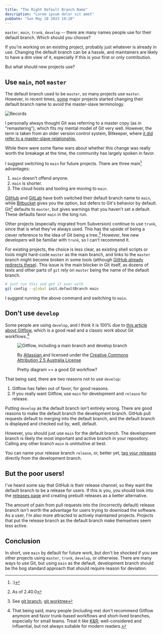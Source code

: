 ```yaml
---
title: "The Right Default Branch Name"
description: "Lorem ipsum dolor sit amet"
pubDate: "Sun May 28 2023 19:28"
---
```


`master`, `main`, `trunk`, `develop` -- there are many names people use for
their default branch. Which should you choose?

If you're working on an existing project, probably just whatever is already in
use. Changing the default branch can be a hassle, and maintainers are likely to
have a dim view of it, especially if this is your first or only contribution.

But what should new projects use?

## Use `main`, not `master`

The default branch used to be `master`, so many projects use `master`. However,
in recent times, [some](https://groups.google.com/a/chromium.org/g/chromium-dev/c/mQ1u-I5U500/m/FdvzlTzhAAAJ?pli=1)
major projects started changing their default branch name
to avoid the master-slave terminology.

<p>
<Image src={records} alt="Records" quality="low" />
</p>

<aside>
I personally always thought Git was referring to a master copy (as in
"remastering"), which fits my mental model of Git very well. However, the
term is taken from an older version control system, Bitkeeper, where <a href="https://mail.gnome.org/archives/desktop-devel-list/2019-May/msg00066.html"> it did refer to a master-slave relationship. </a>
</aside>

While there were some flame wars about whether this change was really worth the
breakage at the time, the community has largely spoken in favor.

I suggest switching to `main` for future projects. There are three main[^hehe] advantages:

1. `main` doesn't offend anyone.
2. `main` is shorter.
3. The cloud hosts and tooling are moving to `main`.

[GitHub](https://github.blog/changelog/2020-10-01-the-default-branch-for-newly-created-repositories-is-now-main/)
and [GitLab](https://about.gitlab.com/blog/2021/03/10/new-git-default-branch-name/)
have both switched their default branch name to `main`, while
[Bitbucket](https://confluence.atlassian.com/bitbucketserver/setting-a-system-wide-default-branch-name-1021220665.html)
gives you the option, but defers to Git's behavior by default.
Git[^git-version] defaults to `master`, but gives warnings that you haven't set
a default. These defaults favor `main` in the long run.

Other projects (especially migrated from Subversion) continue to use `trunk`,
since that is what they've always used. This has the upside of being a clever
reference to the idea of Git being a tree.[^tree] However, few new developers will
be familiar with `trunk`, so I can't recommend it.

For existing projects, the choice is less clear, as existing shell scripts or
tools might hard-code `master` as the main branch, and links to the `master`
branch might become broken in some tools (although
[GitHub already redirects these](https://github.com/github/renaming/)). This
issue is the main blocker in Git itself, as dozens of tests and other parts of
`git` rely on `master` being the name of the default branch.

```bash
# just run this and get it over with
git config --global init.defaultBranch main
```

I suggest running the above command and switching to `main`.

## Don't use `develop`

Some people are using `develop`, and I think it is 100% due to [this
article about Gitflow](https://www.atlassian.com/git/tutorials/comparing-workflows/gitflow-workflow),
which is a good read and a classic work about Git workflows.[^gitflow]

<figure>
    <a>
        <img 
            src="/atlassian-gitflow.svg"
            alt="Gitflow, including a main branch and develop branch"
        />
    </a>
    <figcaption>
        <p class="text-xs"> By <a href="https://www.atlassian.com/git/tutorials/comparing-workflows/gitflow-workflow"> Atlassian </a> and licensed under the <a href="http://creativecommons.org/licenses/by/2.5/au/"> Creative Commons Attribution 2.5 Australia License </a> </p>
        <p class="m-0 md:text-base">Pretty diagram == a good Git workflow?</p>
    </figcaption>
</figure>

That being said, there are two reasons not to use `develop`:

1. Gitflow has fallen out of favor, for good reasons.
2. If you really want Gitflow, use `main` for development and `release` for release.

Putting `develop` as the default branch isn't entirely wrong. There are good
reasons to make the default branch the development branch. GitHub pull requests
default to merging into the default branch, and the default branch is displayed
and checked out by, well, default.

However, you should just use `main` for the default branch. The development
branch is likely the most important and active branch in your repository.
Calling any other branch `main` is unintuitive at best.

You can name your release branch `release`, or, better yet, [tag your releases](https://git-scm.com/book/en/v2/Git-Basics-Tagging)
directly from the development branch.

## But the poor users!

I've heard some say that GitHub is their release channel, so they want the
default branch to be a release for users. If this is you, you should look
into the [releases page](https://docs.github.com/en/repositories/releasing-projects-on-github/about-releases)
and creating prebuilt releases as a better alternative.

The amount of pain from pull requests into the (incorrectly default) release
branch isn't worth the advantage for users trying to download the software. As
a user, I'm also more attracted to actively maintained projects. Projects that
put the release branch as the default branch make themselves seem less active.

## Conclusion

In short, use `main` by default for future work, but don't be shocked if you
see other projects using `master`, `trunk`, `develop`, or otherwise. There are
many ways to use Git, but using `main` as the default, development branch
should be the bog standard approach that should require reason for deviation.

[^hehe]: :)
[^git-version]: As of 2.40.0
[^tree]: See [git branch](https://git-scm.com/docs/git-branch), [git worktree](https://git-scm.com/docs/git-worktree)
[^gitflow]:
    That being said, many people (including me) don't recommend Gitflow anymore
    and favor trunk-based workflows and short-lived branches, especially for
    small teams. Treat it like
    [K&R](https://en.wikipedia.org/wiki/The_C_Programming_Language);
    well-considered and influential, but not always suitable for modern
    readers.
